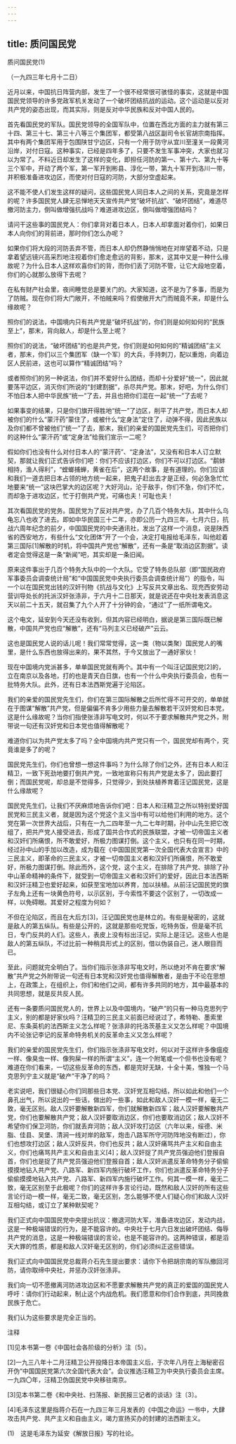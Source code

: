 ```yaml
---
---
---
```

title: 质问国民党
---



质问国民党(1)


（一九四三年七月十二日）

近月以来，中国抗日阵营内部，发生了一个很不经常很可骇怪的事实，这就是中国国民党领导的许多党政军机关发动了一个破坏团结抗战的运动。这个运动是以反对共产党的姿态出现，而其实际，则是反对中华民族和反对中国人民的。

首先看国民党的军队。国民党领导的全国军队中，位置在西北方面的主力就有第三十四、第三十七、第三十八等三个集团军，都受第八战区副司令长官胡宗南指挥。其中有两个集团军用于包围陕甘宁边区，只有一个用于防守从宜川至潼关一段黄河沿岸，对付日寇。这种事实，已经是四年多了，只要不发生军事冲突，大家也就习以为常了。不料近日却发生了这样的变化，即担任河防的第一、第十六、第九十等三个军中，开动了两个军，第一军开到彬县、淳化一带，第九十军开到洛川一带，并积极准备进攻边区，而使对付日寇的河防，大部分空虚起来。

这不能不使人们发生这样的疑问，这些国民党人同日本人之间的关系，究竟是怎样的呢？许多国民党人肆无忌惮地天天宣传共产党“破坏抗战”、“破坏团结”，难道尽撤河防主力，倒叫做增强抗战吗？难道进攻边区，倒叫做增强团结吗？

请问干这些事的国民党人：你们拿背对着日本人，日本人却拿面对着你们，如果日本人向你们的背前进，那时你们怎么办呢？

如果你们将大段的河防丢弃不管，而日本人却仍然静悄悄地在对岸望着不动，只是拿着望远镜兴高采烈地注视着你们愈走愈远的背影，那末，这其中又是一种什么缘故呢？为什么日本人这样欢喜你们的背，而你们丢了河防不管，让它大段地空着，你们的心就那么放得下去呢？

在私有财产社会里，夜间睡觉总是要关门的。大家知道，这不是为了多事，而是为了防贼。现在你们将大门敞开，不怕贼来吗？假使敞开大门而贼竟不来，却是什么缘故呢？

照你们的说法，中国境内只有共产党是“破坏抗战”的，你们则是如何如何的“民族至上”，那末，背向敌人，却是什么至上呢？

照你们的说法，“破坏团结”的也是共产党，你们则是如何如何的“精诚团结”主义者，那末，你们以三个集团军（缺一个军）的大兵，手持刺刀，配以重炮，向着边区人民前进，这也可以算作“精诚团结”吗？

或者照你们的另一种说法，你们并不爱好什么团结，而却十分爱好“统一”，因此就要荡平边区，消灭你们所说的“封建割据”，杀尽共产党。那末，好吧，为什么你们不怕日本人把中华民族“统一”了去，并且也把你们混在一起“统一”了去呢？

如果事变的结果，只是你们旗开得胜地“统一”了边区，削平了共产党，而日本人却被你们的什么“蒙汗药”蒙住了，或被什么“定身法”定住了，动弹不得，因此民族以及你们都不曾被他们“统一”了去，那末，我们的亲爱的国民党先生们，可否把你们的这种什么“蒙汗药”或“定身法”给我们宣示一二呢？

假如你们也没有什么对付日本人的“蒙汗药”、“定身法”，又没有和日本人订立默契，那就让我们正式告诉你们吧：你们不应该打边区，你们不可以打边区。“鹬蚌相持，渔人得利”，“螳螂捕蝉，黄雀在后”，这两个故事，是有道理的。你们应该和我们一道去把日本占领的地方统一起来，把鬼子赶出去才是正经，何必急急忙忙地要来“统一”这块巴掌大的边区呢？大好河山，沦于敌手，你们不急，你们不忙，而却急于进攻边区，忙于打倒共产党，可痛也夫！可耻也夫！

其次看国民党的党务。国民党为了反对共产党，办了几百个特务大队，其中什么乌龟忘八也收了进去。即如中华民国三十二年，亦即公历一九四三年，七月六日，抗战六周年纪念的前夕，中国国民党的中央通讯社，发出了这样一个消息，说是陕西省的西安地方，有些什么“文化团体”开了一个会，决定打电报给毛泽东，叫他趁着第三国际[1]解散的时机，将中国共产党也“解散”，还有一条是“取消边区割据”。读者定会觉得这是一条“新闻”吧，其实却是一条旧闻。

原来这件事出于几百个特务大队中的一个大队。它受了特务总队部（即“国民政府军事委员会调查统计局”和“中国国民党中央执行委员会调查统计局”）的指令，叫一个以在国民党出钱的汉奸刊物《抗战与文化》上写反共文章出名、现充西安劳动营训导处长的托派汉奸张涤非，于六月十二日那天，就是说还在中央社发表消息这天以前二十五天，就召集了九个人开了十分钟的会，“通过”了一纸所谓电文。

这个电文，延安到今天还没有收到，但其内容已经明白，据说是第三国际既已解散，中国共产党也应“解散”，还有“马列主义已经破产”云云。

这也是国民党人说的话儿呢！我们常常觉得，这一类（物以类聚）国民党人的嘴里，是什么东西也放得出来的，果不其然，于今又放出了一通好家伙！

现在中国境内党派甚多，单单国民党就有两个。其中有一个叫汪记国民党[2]的，立在南京以及各地，打的也是青天白日旗，也有一个什么中央执行委员会，也有一批特务大队。此外，还有日本法西斯党遍于沦陷区。

我们的亲爱的国民党先生们，你们在第三国际解散之后所忙得不可开交的，单单就在于图谋“解散”共产党，但是偏偏不肯多少用些力量去解散若干汉奸党和日本党，这是什么缘故呢？当你们指使张涤非写电文时，何以不于要求解散共产党之外，附带说一句还有汉奸党和日本党也值得解散呢？

难道你们以为共产党太多了吗？全中国境内共产党只有一个，国民党却有两个，究竟谁是多了的呢？

国民党先生们，你们也曾想一想这件事吗？为什么除了你们之外，还有日本人和汪精卫，一致下死劲地要打倒共产党，一致地宣称只有共产党是太多了，因此要打倒；而国民党呢，却总是不觉得多，只觉得少，到处扶植养育着汪记国民党，这是什么缘故呢？

国民党先生们，让我们不厌麻烦地告诉你们吧：日本人和汪精卫之所以特别爱好国民党和三民主义者，就是因为这个党这个主义当中有可以给他们利用的地方。这个党在第一次世界大战后，只有在一九二四年至一九二七年时期，孙中山先生把它改组了，把共产党人接受进去，形成了国共合作式的民族联盟，才被一切帝国主义者和汉奸们所痛恨，所不敢爱好，所极力图谋打倒。这个主义，也只有在同一时期，经过孙中山的手加以改造，成为载在《中国国民党第一次全国代表大会宣言》中的三民主义，即革命的三民主义，才被一切帝国主义者和汉奸们所痛恨，所不敢爱好，所极力图谋打倒。除此而外，这个党，这个主义，在排除了共产党、排除了孙中山革命精神的条件下，就受到一切帝国主义者和汉奸们的爱好，因此日本法西斯和汉奸汪精卫也爱好起来，如获至宝地加以养育，加以扶植。从前汪记国民党的旗子左角上还有一块黄色符号，以示区别，于今索性不要这个区别了，一切改成一样，以免碍眼。其爱好之程度为何如？

不但在沦陷区，而且在大后方[3]，汪记国民党也是林立的。有些是秘密的，这就是敌人的第五纵队。有些是公开的，这就是那些吃党饭，吃特务饭，但是毫不抗日，专门反共的人们。这些人，表皮上没有标出汪记，实际上是汪记。这些人也是敌人的第五纵队，不过比前一种稍具形式上的区别，借以伪装自己，迷人眼目而已。

至此，问题就完全明白了。当你们指示张涤非写电文时，所以绝对不肯在要求“解散”共产党之外附带说一句还有日本党和汉奸党也值得解散者，是由于不论在思想上，在政策上，在组织上，你们和他们之间，都有许多共同的地方，其中最基本的共同思想，就是反共反人民。

还有一条要质问国民党人的，世界上以及中国境内，“破产”的只有一种马克思列宁主义，别的都是好家伙吗？汪精卫的三民主义前面已经说过了，希特勒、墨索里尼、东条英机的法西斯主义怎么样呢？张涤非的托洛茨基主义又怎么样呢？中国境内不论张记李记的反革命特务机关的反革命主义又怎么样呢？

我们的亲爱的国民党先生们，你们指示张涤非写电文时，何以对于这样许多像瘟疫一样、像臭虫一样、像狗屎一样的所谓“主义”，连一个附笔或一个但书也没有呢？难道在你们看来，一切这些反革命的东西，都是完好无缺，十全十美，惟独一个马克思列宁主义就是“破产”干净了的吗？

老实说吧，我们很疑心你们同那些日本党、汉奸党互相勾结，所以如此和他们一个鼻孔出气，所以说出的一些话，做出的一些事，如此和敌人汉奸一模一样，毫无二致，毫无区别。敌人汉奸要解散新四军，你们就解散新四军；敌人汉奸要解散共产党，你们也要解散共产党；敌人汉奸要取消边区，你们也要取消边区；敌人汉奸不希望你们保卫河防，你们就丢弃河防；敌人汉奸攻打边区（六年以来，绥德、米脂、佳县、吴堡、清涧一线对岸的敌军，炮击八路军所守河防阵地没有断过），你们也想攻打边区；敌人汉奸反共，你们也反共；敌人汉奸痛骂共产主义和自由主义，你们也痛骂共产主义和自由主义[4]；敌人汉奸捉了共产党员强迫他们登报自首，你们也是捉了共产党员强迫他们登报自首；敌人汉奸派遣反革命特务分子偷偷摸摸地钻入共产党、八路军、新四军内施行破坏工作，你们也派遣反革命特务分子偷偷摸摸地钻入共产党、八路军、新四军内施行破坏工作。何其一模一样，毫无二致，毫无区别至于此极呢？你们的这样许多言论行动，既然和敌人汉奸的所有这些言论行动一模一样，毫无二致，毫无区别，怎么能够不使人们疑心你们和敌人汉奸互相勾结，或订立了某种默契呢？

我们正式向中国国民党中央提出抗议：撤退河防大军，准备进攻边区，发动内战，这是一种极端错误的行为，是不能容许的。中央社于七月六日发出破坏团结、侮辱共产党的消息，这是一种极端错误的言论，也是不能容许的。这两种错误，都是滔天大罪的性质，都是和敌人汉奸毫无区别的，你们必须纠正这些错误。

我们正式向中国国民党总裁蒋介石先生提出要求：请你下令把胡宗南的军队撤回河防，请你取缔中央社，并惩办汉奸张涤非。

我们向一切不愿撤离河防进攻边区和不愿要求解散共产党的真正的爱国的国民党人呼吁：请你们行动起来，制止这个内战危机。我们愿意和你们合作到底，共同挽救民族于危亡。

我们认为这些要求是完全正当的。

注释

[1]见本书第一卷《中国社会各阶级的分析》注〔5〕。

[2]一九三八年十二月汪精卫公开投降日本帝国主义后，于次年八月在上海秘密召开伪“中国国民党第六次全国代表大会”。会议推选汪精卫为中央执行委员会主席。一九四〇年，汪精卫伪国民党中央移驻南京。

[3]见本书第二卷《和中央社、扫荡报、新民报三记者的谈话》注〔3〕。

[4]毛泽东这里是指蒋介石在一九四三年三月发表的《中国之命运》一书中，大肆攻击共产党、共产主义和自由主义，竭力宣扬买办的封建的法西斯主义。

(1)　这是毛泽东为延安《解放日报》写的社论。